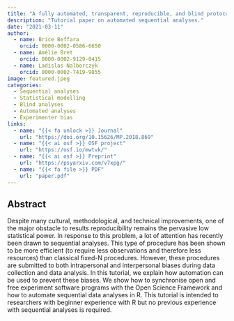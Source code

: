 ```yaml
---
title: "A fully automated, transparent, reproducible, and blind protocol for sequential analyses"
description: "Tutorial paper on automated sequential analyses."
date: "2021-03-11"
author: 
  - name: Brice Beffara
    orcid: 0000-0002-0586-6650
  - name: Amélie Bret
    orcid: 0000-0002-9129-0415
  - name: Ladislas Nalborczyk
    orcid: 0000-0002-7419-9855
image: featured.jpeg
categories:
  - Sequential analyses
  - Statistical modelling
  - Blind analyses
  - Automated analyses
  - Experimenter bias
links:
  - name: "{{< fa unlock >}} Journal"
    url: "https://doi.org/10.15626/MP.2018.869"
  - name: "{{< ai osf >}} OSF project"
    url: "https://osf.io/mwtvk/"
  - name: "{{< ai osf >}} Preprint"
    url: "https://psyarxiv.com/v7xpg/"
  - name: "{{< fa file >}} PDF"
    url: "paper.pdf"
---
```


## Abstract

Despite many cultural, methodological, and technical improvements, one of the major obstacle to results reproducibility remains the pervasive low statistical power. In response to this problem, a lot of attention has recently been drawn to sequential analyses. This type of procedure has been shown to be more efficient (to require less observations and therefore less resources) than classical fixed-N procedures. However, these procedures are submitted to both intrapersonal and interpersonal biases during data collection and data analysis. In this tutorial, we explain how automation can be used to prevent these biases. We show how to synchronise open and free experiment software programs with the Open Science Framework and how to automate sequential data analyses in R. This tutorial is intended to researchers with beginner experience with R but no previous experience with sequential analyses is required.
